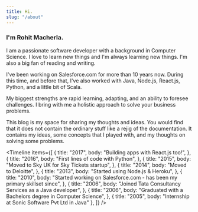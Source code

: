 ```yaml
---
title: Hi.
slug: "/about"
---
```



### I'm Rohit Macherla.

I am a passionate software developer with a background in Computer Science. I love to learn new things and I'm always learning new things. I'm also a big fan of reading and writing.

I've been working on Salesforce.com for more than 10 years now. During this time, and before that, I've also worked with Java, Node.js, React.js, Python, and a little bit of Scala.

My biggest strengths are rapid learning, adapting, and an ability to foresee challenges. I bring with me a holistic approach to solve your business problems.

This blog is my space for sharing my thoughts and ideas. You would find that it does not contain the ordinary stuff like a rejig of the documentation. It contains my ideas, some concepts that I played with, and my thoughts on solving some problems.

<Timeline
  items={[
    {
      title: "2017",
      body: "Building apps with React.js too!",
    },
    {
      title: "2016",
      body: "First lines of code with Python",
    },
    {
      title: "2015",
      body: "Moved to Sky UK for Sky Tickets startup",
    },
    {
      title: "2014",
      body: "Moved to Deloitte",
    },
    {
      title: "2013",
      body: "Started using Node.js & Heroku",
    },
    {
      title: "2010",
      body: "Started working on Salesforce.com - has been my primary skillset since",
    },
    {
      title: "2006",
      body: "Joined Tata Consultancy Services as a Java developer",
    },
    {
      title: "2006",
      body: "Graduated with a Bachelors degree in Computer Science",
    },
    { title: "2005", body: "Internship at Sonic Software Pvt Ltd in Java" },
  ]}
/>
